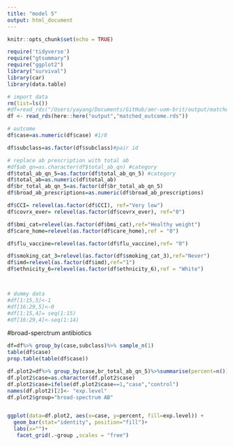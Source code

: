 ```yaml
---
title: "model 5"
output: html_document
---
```


```r
knitr::opts_chunk$set(echo = TRUE)
```


```r
require('tidyverse')
require("gtsummary")
require("ggplot2")
library("survival")
library(car)
library(data.table)
```


```r
# import data
rm(list=ls())
#df=read_rds("/Users/yayang/Documents/GitHub/amr-uom-brit/output/matched_outcome.rds")
df <- read_rds(here::here("output","matched_outcome.rds"))

```

```r

# outcome
df$case=as.numeric(df$case) #1/0

df$subclass=as.factor(df$subclass)#pair id

# replace ab prescription with total ab
#df$ab_qn=as.character(df$total_ab_qn) #category
df$total_ab_qn_5=as.factor(df$total_ab_qn_5) #category
df$total_ab=as.numeric(df$total_ab)
df$br_total_ab_qn_5=as.factor(df$br_total_ab_qn_5)
df$broad_ab_prescriptions=as.numeric(df$broad_ab_prescriptions)

df$CCI= relevel(as.factor(df$CCI), ref="Very low")
df$covrx_ever= relevel(as.factor(df$covrx_ever), ref="0")

df$bmi_cat=relevel(as.factor(df$bmi_cat),ref="Healthy weight")
df$care_home=relevel(as.factor(df$care_home),ref = "0")

df$flu_vaccine=relevel(as.factor(df$flu_vaccine),ref= "0")

df$smoking_cat_3=relevel(as.factor(df$smoking_cat_3),ref="Never")
df$imd=relevel(as.factor(df$imd),ref="1")
df$ethnicity_6=relevel(as.factor(df$ethnicity_6),ref = "White")




```

```r
# dummy data
#df[1:15,5]<-1
#df[16:29,5]<-0
#df[1:15,4]= seq(1:15)
#df[16:29,4]<-seq(1:14)
```

#broad-sperctrum antibiotics
```r

df=df%>% group_by(case,subclass)%>% sample_n(1)
table(df$case)
prop.table(table(df$case))

df.plot2=df%>% group_by(case,br_total_ab_qn_5)%>%summarise(percent=n())
df.plot2$case=as.character(df.plot2$case)
df.plot2$case=ifelse(df.plot2$case==1,"case","control")
names(df.plot2)[2]<- "exp.level"
df.plot2$group="broad-spectrum AB"


ggplot(data=df.plot2, aes(x=case, y=percent, fill=exp.level)) +
  geom_bar(stat="identity", position="fill")+
  labs(x="")+
   facet_grid(.~group ,scales = "free")

```


